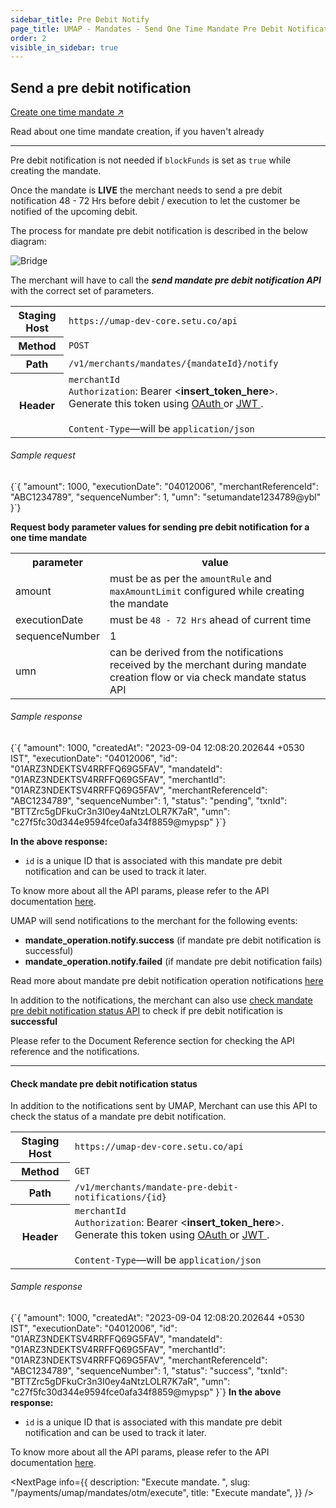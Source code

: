 ```yaml
---
sidebar_title: Pre Debit Notify
page_title: UMAP - Mandates - Send One Time Mandate Pre Debit Notification
order: 2
visible_in_sidebar: true
---
```


## Send a pre debit notification

<Card padding="small" shape="rounded">
    <a href="/payments/umap/mandates/otm/create" target="_blank">
        Create one time mandate ↗
    </a>
    <p>
        Read about one time mandate creation, if you haven't already
    </p>
</Card>

<hr class="primary"/>

<Callout type="tip">
    Pre debit notification is not needed if <code>blockFunds</code> is set as <code>true</code> while creating the mandate.
</Callout>

Once the mandate is **LIVE** the merchant needs to send a pre debit notification 48 - 72 Hrs before debit / execution to let the customer be notified of the upcoming debit.

The process for mandate pre debit notification is described in the below diagram:

<img
  src="https://storage.googleapis.com/strapi-assets/latest/update-mandate-pre-debit-notification/update-mandate-pre-debit-notification.png"
  alt="Bridge"
/>

The merchant will have to call the **<i>send mandate pre debit notification API</i>** with the correct set of parameters.

<table>
    <tbody>
        <tr>
            <th>Staging Host</th>
            <td>
                <code>https://umap-dev-core.setu.co/api</code>
            </td>
        </tr>
        <tr>
            <th>Method</th>
            <td>
                <code>POST</code>
            </td>
        </tr>
        <tr>
            <th>Path</th>
            <td>
                <code>/v1/merchants/mandates/&#123;mandateId&#125;/notify</code>
            </td>
        </tr>
        <tr>
            <th>Header</th>
            <td>
                <code>merchantId</code><br/>
                <code>Authorization</code>: Bearer &lt;<b>insert_token_here</b>&gt;.
                Generate this token using <a
                    href="/payments/upi-deeplinks/resources/oauth"
                    target="_blank">
                    OAuth
                </a> or <a
                    href="/payments/upi-deeplinks/resources/jwt"
                    target="_blank">
                    JWT
                </a>.<br />
                <br />
                <code>Content-Type</code>—will be <code>application/json</code>
            </td>
        </tr>
    </tbody>
</table>

###### Sample request

<CodeBlockWithCopy language="json">
    {`{
    "amount": 1000,
    "executionDate": "04012006",
    "merchantReferenceId": "ABC1234789",
    "sequenceNumber": 1,
    "umn": "setumandate1234789@ybl"
}`}
</CodeBlockWithCopy>

<p><b>Request body parameter values for sending pre debit notification for a one time mandate</b></p>
<table>
    <tr>
        <th>parameter</th>
        <th>value</th>
    </tr>
    <tr>
        <td>amount</td>
        <td>must be as per the <code>amountRule</code> and <code>maxAmountLimit</code> configured while creating the mandate</td>
    </tr>
    <tr>
        <td>executionDate</td>
        <td>must be <code>48 - 72 Hrs</code> ahead of current time</td>
    </tr>
    <tr>
        <td>sequenceNumber</td>
        <td>1</td>
    </tr>
    <tr>
        <td>umn</td>
        <td>can be derived from the notifications received by the merchant during mandate creation flow or via check mandate status API</td>
    </tr>
</table>

###### Sample response

<CodeBlockWithCopy language="json">
    {`{
  "amount": 1000,
  "createdAt": "2023-09-04 12:08:20.202644 +0530 IST",
  "executionDate": "04012006",
  "id": "01ARZ3NDEKTSV4RRFFQ69G5FAV",
  "mandateId": "01ARZ3NDEKTSV4RRFFQ69G5FAV",
  "merchantId": "01ARZ3NDEKTSV4RRFFQ69G5FAV",
  "merchantReferenceId": "ABC1234789",
  "sequenceNumber": 1,
  "status": "pending",
  "txnId": "BTTZrc5gDFkuCr3n3I0ey4aNtzLOLR7K7aR",
  "umn": "c27f5fc30d344e9594fce0afa34f8859@mypsp"
}`}
</CodeBlockWithCopy>

**In the above response:**

-   `id` is a unique ID that is associated with this mandate pre debit notification and can be used to track it later.

To know more about all the API params, please refer to the API documentation <a href="/payments/umap/api-reference#/category~mandates/operation~mandates#notify" target="_blank">here</a>.

<p>UMAP will send notifications to the merchant for the following events:</p>
<ul>
    <li><b>mandate_operation.notify.success</b> (if mandate pre debit notification is successful)</li>
    <li><b>mandate_operation.notify.failed</b> (if mandate pre debit notification fails)</li>
</ul>
<p>Read more about mandate pre debit notification operation notifications <a href="/payments/umap/notifications/mandates/notify">here</a></p>

<p>In addition to the notifications, the merchant can also use <a href="/payments/umap/mandates/otm/pre-debit-notify#check-mandate-pre-debit-notification-status" target="_blank">check mandate pre debit notification status API</a> to check if pre debit notification is <b>successful</b></p>

Please refer to the Document Reference section for checking the API reference and the notifications.

<hr class="tertiary"/>

#### Check mandate pre debit notification status

In addition to the notifications sent by UMAP, Merchant can use this API to check the status of a mandate pre debit notification.

<table>
    <tbody>
        <tr>
            <th>Staging Host</th>
            <td>
                <code>https://umap-dev-core.setu.co/api</code>
            </td>
        </tr>
        <tr>
            <th>Method</th>
            <td>
                <code>GET</code>
            </td>
        </tr>
        <tr>
            <th>Path</th>
            <td>
                <code>/v1/merchants/mandate-pre-debit-notifications/&#123;id&#125;</code>
            </td>
        </tr>
        <tr>
            <th>Header</th>
            <td>
                <code>merchantId</code><br/>
                <code>Authorization</code>: Bearer &lt;<b>insert_token_here</b>&gt;.
                Generate this token using <a
                    href="/payments/upi-deeplinks/resources/oauth"
                    target="_blank">
                    OAuth
                </a> or <a
                    href="/payments/upi-deeplinks/resources/jwt"
                    target="_blank">
                    JWT
                </a>.<br />
                <br />
                <code>Content-Type</code>—will be <code>application/json</code>
            </td>
        </tr>
    </tbody>
</table>

<h6>Sample response</h6>
<CodeBlockWithCopy language="json">
{`{
  "amount": 1000,
  "createdAt": "2023-09-04 12:08:20.202644 +0530 IST",
  "executionDate": "04012006",
  "id": "01ARZ3NDEKTSV4RRFFQ69G5FAV",
  "mandateId": "01ARZ3NDEKTSV4RRFFQ69G5FAV",
  "merchantId": "01ARZ3NDEKTSV4RRFFQ69G5FAV",
  "merchantReferenceId": "ABC1234789",
  "sequenceNumber": 1,
  "status": "success",
  "txnId": "BTTZrc5gDFkuCr3n3I0ey4aNtzLOLR7K7aR",
  "umn": "c27f5fc30d344e9594fce0afa34f8859@mypsp"
}`}
</CodeBlockWithCopy>
<b>In the above response:</b>
<ul>
    <li><code>id</code> is a unique ID that is associated with this mandate pre debit notification and can be used to track it later.</li>
</ul>

<p>To know more about all the API params, please refer to the API documentation <a href="/payments/umap/api-reference#/category~mandates/operation~mandates#fetchMandatePreDebitNotificationById" target="_blank">here</a>.</p>

<NextPage
    info={{
        description: "Execute mandate.  ",
        slug: "/payments/umap/mandates/otm/execute",
        title: "Execute mandate",
    }}
/>